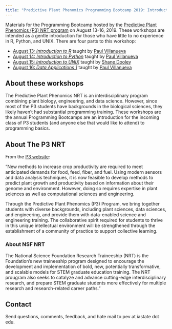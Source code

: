 ```yaml
---
title: "Predictive Plant Phenomics Programming Bootcamp 2019: Introduction to R"
---
```


Materials for the Programming Bootcamp hosted by the [Predictive Plant Phenomics (P3) NRT program][p3-landing] on August 13-16, 2019.  These workshops are intended as a gentle introduction for those who have little to no experience in R, Python, and UNIX.  There are four parts to this workshop:

* [August 13: *Introduction to R*][intro-to-r] taught by [Paul Villanueva][paul-github]
* [August 14: *Introduction to Python*][intro-to-python] taught by [Paul Villanueva][paul-github]
* [August 15: *Introduction to UNIX*][intro-to-unix] taught by [Shane Dooley][shane-github]
* [August 16: *Data Applications 1*][data-1] taught by [Paul Villanueva][paul-github]

## About these workshops

The Predictive Plant Phenomics NRT is an interdisciplinary program combining plant biology, engineering, and data science.  However, since most of the P3 students have backgrounds in the biological sciences, they likely haven't had substantial programming training.  These workshops are the annual Programming Bootcamps are an introduction for the incoming class of P3 students (and anyone else that would like to attend) to programming basics.

## About The P3 NRT

From the [P3 website][p3-landing]:

"New methods to increase crop productivity are required to meet anticipated demands for food, feed, fiber, and fuel. Using modern sensors and data analysis techniques, it is now feasible to develop methods to predict plant growth and productivity based on information about their genome and environment. However, doing so requires expertise in plant sciences as well as computational sciences and engineering.

Through the Predictive Plant Phenomics (P3) Program, we bring together students with diverse backgrounds, including plant sciences, data sciences, and engineering, and provide them with data-enabled science and engineering training. The collaborative spirit required for students to thrive in this unique intellectual environment will be strengthened through the establishment of a community of practice to support collective learning. 

### About NSF NRT

The National Science Foundation Research Traineeship (NRT) is the Foundation's new traineeship program designed to encourage the development and implementation of bold, new, potentially transformative, and scalable models for STEM graduate education training. The NRT prougram also seeks to catalyze and advance cutting-edge interdisciplinary research, and prepare STEM graduate students more effectively for multiple research and research-related career paths."

## Contact

Send questions, comments, feedback, and hate mail to pev at iastate dot edu.


[p3-landing]: https://www.predictivephenomicsinplants.iastate.edu/
[intro-to-r]: https://pommevilla.github.io/p3.bootcamp.r.2019/ 
[intro-to-python]: https://github.com/pommevilla/p3.bootcamp.python.2019
[paul-github]: https://github.com/pommevilla
[intro-to-unix]: https://github.com/skDooley/shell_tutorial
[shane-github]: https://github.com/skDooley
[data-1]: https://github.com/pommevilla/p3.bootcamp.da1.2019
